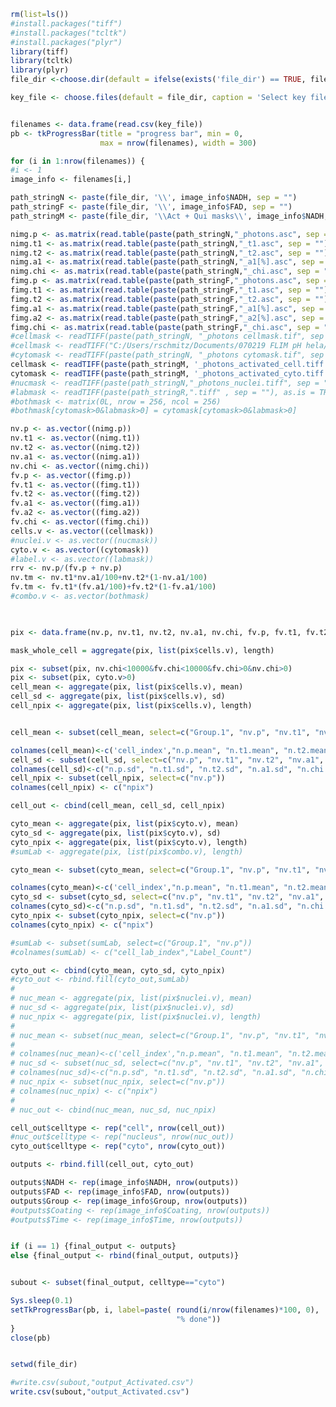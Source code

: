 

```r
rm(list=ls())
#install.packages("tiff")
#install.packages("tcltk")
#install.packages("plyr")
library(tiff)
library(tcltk)
library(plyr)
file_dir <-choose.dir(default = ifelse(exists('file_dir') == TRUE, file_dir, ''), caption = "Select folder containing the data.")

key_file <- choose.files(default = file_dir, caption = 'Select key file (saved as CSV).')


filenames <- data.frame(read.csv(key_file))
pb <- tkProgressBar(title = "progress bar", min = 0,
                    max = nrow(filenames), width = 300)

for (i in 1:nrow(filenames)) {
#i <- 1
image_info <- filenames[i,]

path_stringN <- paste(file_dir, '\\', image_info$NADH, sep = "")
path_stringF <- paste(file_dir, '\\', image_info$FAD, sep = "")
path_stringM <- paste(file_dir, '\\Act + Qui masks\\', image_info$NADH, sep = "")

nimg.p <- as.matrix(read.table(paste(path_stringN,"_photons.asc", sep = ""), header=FALSE))
nimg.t1 <- as.matrix(read.table(paste(path_stringN,"_t1.asc", sep = ""), header=FALSE))
nimg.t2 <- as.matrix(read.table(paste(path_stringN,"_t2.asc", sep = ""), header=FALSE))
nimg.a1 <- as.matrix(read.table(paste(path_stringN,"_a1[%].asc", sep = ""), header=FALSE))
nimg.chi <- as.matrix(read.table(paste(path_stringN,"_chi.asc", sep = ""), header=FALSE))
fimg.p <- as.matrix(read.table(paste(path_stringF,"_photons.asc", sep = ""), header=FALSE))
fimg.t1 <- as.matrix(read.table(paste(path_stringF,"_t1.asc", sep = ""), header=FALSE))
fimg.t2 <- as.matrix(read.table(paste(path_stringF,"_t2.asc", sep = ""), header=FALSE))
fimg.a1 <- as.matrix(read.table(paste(path_stringF,"_a1[%].asc", sep = ""), header=FALSE))
fimg.a2 <- as.matrix(read.table(paste(path_stringF,"_a2[%].asc", sep = ""), header=FALSE))
fimg.chi <- as.matrix(read.table(paste(path_stringF,"_chi.asc", sep = ""), header=FALSE))
#cellmask <- readTIFF(paste(path_stringN, "_photons cellmask.tif", sep = ""), as.is = TRUE)
#cellmask <- readTIFF("C:/Users/rschmitz/Documents/070219 FLIM pH hela/helaphexp-001_photons cyto_mask.tif", as.is = TRUE)
#cytomask <- readTIFF(paste(path_stringN, "_photons cytomask.tif", sep = ""), as.is = TRUE)
cellmask <- readTIFF(paste(path_stringM, '_photons_activated_cell.tiff', sep = ""), as.is = TRUE)
cytomask <- readTIFF(paste(path_stringM, '_photons_activated_cyto.tiff', sep = ""), as.is = TRUE)
#nucmask <- readTIFF(paste(path_stringN,"_photons_nuclei.tiff", sep = ""), as.is = TRUE)
#labmask <- readTIFF(paste(path_stringR,".tiff" , sep = ""), as.is = TRUE)
#bothmask <- matrix(0L, nrow = 256, ncol = 256)
#bothmask[cytomask>0&labmask>0] = cytomask[cytomask>0&labmask>0]

nv.p <- as.vector((nimg.p))
nv.t1 <- as.vector((nimg.t1))
nv.t2 <- as.vector((nimg.t2))
nv.a1 <- as.vector((nimg.a1))
nv.chi <- as.vector((nimg.chi))
fv.p <- as.vector((fimg.p))
fv.t1 <- as.vector((fimg.t1))
fv.t2 <- as.vector((fimg.t2))
fv.a1 <- as.vector((fimg.a1))
fv.a2 <- as.vector((fimg.a2))
fv.chi <- as.vector((fimg.chi))
cells.v <- as.vector((cellmask))
#nuclei.v <- as.vector((nucmask))
cyto.v <- as.vector((cytomask))
#label.v <- as.vector((labmask))
rrv <- nv.p/(fv.p + nv.p)
nv.tm <- nv.t1*nv.a1/100+nv.t2*(1-nv.a1/100)
fv.tm <- fv.t1*(fv.a1/100)+fv.t2*(1-fv.a1/100)
#combo.v <- as.vector(bothmask)


  
pix <- data.frame(nv.p, nv.t1, nv.t2, nv.a1, nv.chi, fv.p, fv.t1, fv.t2, fv.a1, fv.a2, fv.chi, fv.p, fv.a1, rrv, nv.tm, fv.tm,  cells.v, cyto.v)

mask_whole_cell = aggregate(pix, list(pix$cells.v), length)

pix <- subset(pix, nv.chi<10000&fv.chi<10000&fv.chi>0&nv.chi>0)
pix <- subset(pix, cyto.v>0)
cell_mean <- aggregate(pix, list(pix$cells.v), mean)
cell_sd <- aggregate(pix, list(pix$cells.v), sd)
cell_npix <- aggregate(pix, list(pix$cells.v), length)


cell_mean <- subset(cell_mean, select=c("Group.1", "nv.p", "nv.t1", "nv.t2", "nv.a1", "nv.chi", "fv.p", "fv.t1", "fv.t2", "fv.a1", "fv.a2", "fv.chi", "fv.p", "fv.a1", "rrv", "nv.tm", "fv.tm"))

colnames(cell_mean)<-c('cell_index',"n.p.mean", "n.t1.mean", "n.t2.mean", "n.a1.mean", "n.chi.mean", "f.p.mean", "f.t1.mean", "f.t2.mean", "f.a1.mean", "f.a2.mean", "f.chi.mean", "f.p.mean", "f.a1.mean", "rr.mean", "n.tm.mean", "f.tm.mean")
cell_sd <- subset(cell_sd, select=c("nv.p", "nv.t1", "nv.t2", "nv.a1", "nv.chi", "fv.p", "fv.t1", "fv.t2", "fv.a1", "fv.a2", "fv.chi", "fv.p", "fv.a1", "rrv", "nv.tm", "fv.tm"))
colnames(cell_sd)<-c("n.p.sd", "n.t1.sd", "n.t2.sd", "n.a1.sd", "n.chi.sd", "f.p.sd", "f.t1.sd", "f.t2.sd", "f.a1.sd", "f.a2.sd", "f.chi.sd", "f.p.sd", "f.a1.sd", "rr.sd", "n.tm.sd", "f.tm.sd")
cell_npix <- subset(cell_npix, select=c("nv.p"))
colnames(cell_npix) <- c("npix")

cell_out <- cbind(cell_mean, cell_sd, cell_npix)

cyto_mean <- aggregate(pix, list(pix$cyto.v), mean)
cyto_sd <- aggregate(pix, list(pix$cyto.v), sd)
cyto_npix <- aggregate(pix, list(pix$cyto.v), length)
#sumLab <- aggregate(pix, list(pix$combo.v), length)

cyto_mean <- subset(cyto_mean, select=c("Group.1", "nv.p", "nv.t1", "nv.t2", "nv.a1", "nv.chi", "fv.p", "fv.t1", "fv.t2", "fv.a1", "fv.a2", "fv.chi", "fv.p", "fv.a1", "rrv", "nv.tm", "fv.tm"))

colnames(cyto_mean)<-c('cell_index',"n.p.mean", "n.t1.mean", "n.t2.mean", "n.a1.mean", "n.chi.mean", "f.p.mean", "f.t1.mean", "f.t2.mean", "f.a1.mean", "f.a2.mean", "f.chi.mean", "f.p.mean", "f.a1.mean", "rr.mean", "n.tm.mean", "f.tm.mean")
cyto_sd <- subset(cyto_sd, select=c("nv.p", "nv.t1", "nv.t2", "nv.a1", "nv.chi", "fv.p", "fv.t1", "fv.t2", "fv.a1", "fv.a2", "fv.chi", "fv.p", "fv.a1", "rrv", "nv.tm", "fv.tm"))
colnames(cyto_sd)<-c("n.p.sd", "n.t1.sd", "n.t2.sd", "n.a1.sd", "n.chi.sd", "f.p.sd", "f.t1.sd", "f.t2.sd", "f.a1.sd", "f.a2.sd", "f.chi.sd", "f.p.sd", "f.a1.sd", "rr.sd", "n.tm.sd", "f.tm.sd")
cyto_npix <- subset(cyto_npix, select=c("nv.p"))
colnames(cyto_npix) <- c("npix")

#sumLab <- subset(sumLab, select=c("Group.1", "nv.p"))
#colnames(sumLab) <- c("cell_lab_index","Label_Count")

cyto_out <- cbind(cyto_mean, cyto_sd, cyto_npix)
#cyto_out <- rbind.fill(cyto_out,sumLab)
# 
# nuc_mean <- aggregate(pix, list(pix$nuclei.v), mean)
# nuc_sd <- aggregate(pix, list(pix$nuclei.v), sd)
# nuc_npix <- aggregate(pix, list(pix$nuclei.v), length)
# 
# nuc_mean <- subset(nuc_mean, select=c("Group.1", "nv.p", "nv.t1", "nv.t2", "nv.a1", "nv.chi", "fv.p", "fv.t1", "fv.t2", "fv.a1", "fv.a2", "fv.chi", "fv.p", "fv.a1", "rrv", "nv.tm", "fv.tm"))
# 
# colnames(nuc_mean)<-c('cell_index',"n.p.mean", "n.t1.mean", "n.t2.mean", "n.a1.mean", "n.chi.mean", "f.p.mean", "f.t1.mean", "f.t2.mean", "f.a1.mean", "f.a2.mean", "f.chi.mean", "f.p.mean", "f.a1.mean", "rr.mean", "n.tm.mean", "f.tm.mean")
# nuc_sd <- subset(nuc_sd, select=c("nv.p", "nv.t1", "nv.t2", "nv.a1", "nv.chi", "fv.p", "fv.t1", "fv.t2", "fv.a1", "fv.a2", "fv.chi", "fv.p", "fv.a1", "rrv", "nv.tm", "fv.tm"))
# colnames(nuc_sd)<-c("n.p.sd", "n.t1.sd", "n.t2.sd", "n.a1.sd", "n.chi.sd", "f.p.sd", "f.t1.sd", "f.t2.sd", "f.a1.sd", "f.a2.sd", "f.chi.sd", "f.p.sd", "f.a1.sd", "rr.sd", "n.tm.sd", "f.tm.sd")
# nuc_npix <- subset(nuc_npix, select=c("nv.p"))
# colnames(nuc_npix) <- c("npix")
# 
# nuc_out <- cbind(nuc_mean, nuc_sd, nuc_npix)

cell_out$celltype <- rep("cell", nrow(cell_out))
#nuc_out$celltype <- rep("nucleus", nrow(nuc_out))
cyto_out$celltype <- rep("cyto", nrow(cyto_out))

outputs <- rbind.fill(cell_out, cyto_out)

outputs$NADH <- rep(image_info$NADH, nrow(outputs))
outputs$FAD <- rep(image_info$FAD, nrow(outputs))
outputs$Group <- rep(image_info$Group, nrow(outputs))
#outputs$Coating <- rep(image_info$Coating, nrow(outputs))
#outputs$Time <- rep(image_info$Time, nrow(outputs))


if (i == 1) {final_output <- outputs}
else {final_output <- rbind(final_output, outputs)}


subout <- subset(final_output, celltype=="cyto")

Sys.sleep(0.1)
setTkProgressBar(pb, i, label=paste( round(i/nrow(filenames)*100, 0),
                                     "% done"))
}
close(pb)


setwd(file_dir)

#write.csv(subout,"output_Activated.csv")
write.csv(subout,"output_Activated.csv")


```

